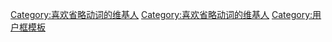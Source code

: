 {{Userbox
|border-c=black
|border-s=1
|id-c=#DEF
|id-fc=black
|id-s=12
|id=省略<s>动词</s>
|info-c=#E6E0BE
|info-fc=black
|info-s=10
|info=這個用户不<span style="background:black;">用</span>'''[[动词]]'''。
}}
<includeonly>[[Category:喜欢省略动词的维基人]]</includeonly>
<noinclude>[[Category:喜欢省略动词的维基人]]
[[Category:用户框模板]]</noinclude>